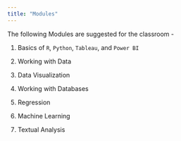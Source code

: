 ```yaml
---
title: "Modules"
---
```


The following Modules are suggested for the classroom - 


01. Basics of `R`, `Python`, `Tableau`, and `Power BI`


02. Working with Data 


03. Data Visualization

04. Working with Databases 


05. Regression 

06. Machine Learning 

07. Textual Analysis 

